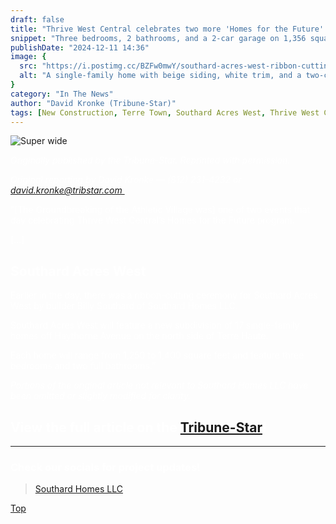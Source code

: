 ```yaml
---
draft: false
title: "Thrive West Central celebrates two more 'Homes for the Future' projects"
snippet: "Three bedrooms, 2 bathrooms, and a 2-car garage on 1,356 square feet with an open-concept kitchen for $229,900 in Terre Town."
publishDate: "2024-12-11 14:36"
image: {
  src: "https://i.postimg.cc/BZFw0mwY/southard-acres-west-ribbon-cutting.webp",
  alt: "A single-family home with beige siding, white trim, and a two-car garage"
}
category: "In The News"
author: "David Kronke (Tribune-Star)"
tags: [New Construction, Terre Town, Southard Acres West, Thrive West Central, Homes For the Future Program, ]
---
```

![Super wide](https://i.postimg.cc/BZFw0mwY/southard-acres-west-ribbon-cutting.webp)

<div style="color: white;">
<p style="color: white;"><em>Originally published by the Tribune-Star. Reprinted with permission.</em></p>
<p style="color: white;"><em>Original reporting by David Kronke — (812) 231-4232 or <a href="mailto:david.kronke@tribstar.com">
      david.kronke@tribstar.com
    </a>.</em></p>
    </div>

<div style="color: white;">
  <p>“[The Groundbreaking of the Athletic Village was] one of two events that day celebrating Thrive West Central’s Homes for the Future program.</p>
  <p>[…]</p>
  <h2 style="color: white;">Southard Acres West</h2>
  <p>Earlier in the day, there was a ribbon-cutting ceremony for Southard Acres West by builder Billy Southard of Southard Homes LLC.</p>
  <p>Southard Acres West will feature a new subdivision of 17 single-family homes off Haythorne Avenue on the north side of Terre Haute.</p>
  <p>Each home will range from 1,250 to 1,400 square feet and feature three bedrooms and two full bathrooms.”</p>
</div>

<p style="color: white;"><em>Portions of the original article not relevant to Southard Homes LLC have been omitted or slightly modified for clarity.</em></p>

<h2 title="listing" style="color:white" class="text-center">View the full article on the <a style="color:[#ffca28]" href="https://www.tribstar.com/news/local_news/thrive-west-central-celebrates-two-more-homes-for-the-future-projects/article_4dd1f29e-b3eb-11ef-a32f-67b62839dda1.html" target="_blank" style="color: #ffca28">Tribune-Star</a>!</h2>

---

<h3 title="social-feed" style="color:white">Check our socials for project updates!</h3>
<div class="fb-page" data-href="https://www.facebook.com/southardhomesllc" data-tabs="timeline" data-width="" data-height="" data-small-header="false" data-adapt-container-width="true" data-hide-cover="false" data-show-facepile="true"><blockquote cite="https://www.facebook.com/southardhomesllc" class="fb-xfbml-parse-ignore"><a href="https://www.facebook.com/southardhomesllc">Southard Homes LLC</a></blockquote></div>

[Top](#top)

<div id="fb-root"></div>

<script async defer crossorigin="anonymous" src="https://connect.facebook.net/en_US/sdk.js#xfbml=1&version=v23.0&appId=APP_ID">
</script>